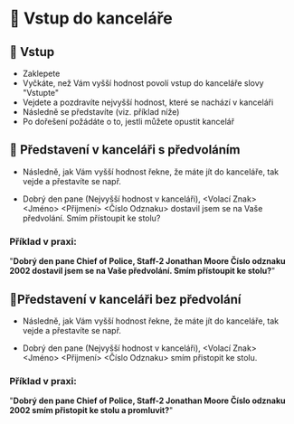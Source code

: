 # 🚪 Vstup do kanceláře

## 🚪 Vstup

- Zaklepete
- Vyčkáte, než Vám vyšší hodnost povolí vstup do kanceláře slovy "Vstupte"
- Vejdete a pozdravíte nejvyšší hodnost, které se nachází v kanceláři
- Následně se představíte (viz. příklad níže)
- Po dořešení požádáte o to, jestli můžete opustit kancelář

## 🧑 Představení v kanceláři s předvoláním

- Následně, jak Vám vyšší hodnost řekne, že máte jít do kanceláře, tak vejde a přestavíte se např.

- Dobrý den pane <hodnost> (Nejvyšší hodnost v kanceláři), <Volací Znak> <Jméno> <Přijmení> <Číslo Odznaku> dostavil jsem se na Vaše předvolání. Smím přístoupit ke stolu?

### Příklad v praxi:

"**Dobrý den pane Chief of Police, Staff-2 Jonathan Moore Číslo odznaku 2002 dostavil jsem se na Vaše předvolání. Smím přístoupit ke stolu?**"

## 🧑Představení v kanceláři bez předvolání

- Následně, jak Vám vyšší hodnost řekne, že máte jít do kanceláře, tak vejde a přestavíte se např.

- Dobrý den pane <hodnost> (Nejvyšší hodnost v kanceláři), <Volací Znak> <Jméno> <Přijmení> <Číslo Odznaku> smím přistopit ke stolu.

### Příklad v praxi:

"**Dobrý den pane Chief of Police, Staff-2 Jonathan Moore Číslo odznaku 2002 smím přistopit ke stolu a promluvit?**"
